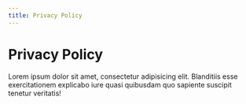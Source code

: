 ```yaml
---
title: Privacy Policy
---
```


# Privacy Policy

Lorem ipsum dolor sit amet, consectetur adipisicing elit. Blanditiis esse exercitationem explicabo iure quasi quibusdam quo sapiente suscipit tenetur veritatis!